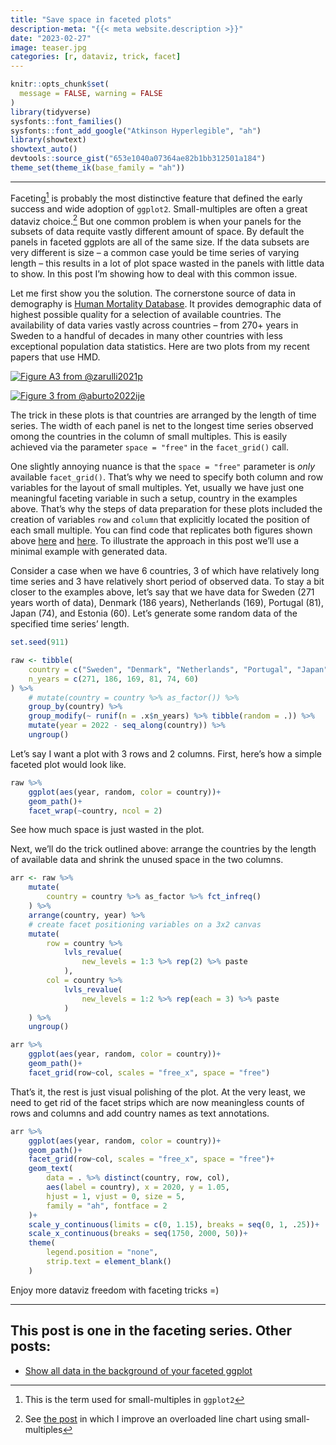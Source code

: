 ```yaml
---
title: "Save space in faceted plots"
description-meta: "{{< meta website.description >}}"
date: "2023-02-27"
image: teaser.jpg
categories: [r, dataviz, trick, facet]
---
```



```r
knitr::opts_chunk$set(
  message = FALSE, warning = FALSE
)
library(tidyverse)
sysfonts::font_families()
sysfonts::font_add_google("Atkinson Hyperlegible", "ah")
library(showtext)
showtext_auto()
devtools::source_gist("653e1040a07364ae82b1bb312501a184")
theme_set(theme_ik(base_family = "ah"))
```


***

Faceting[^1] is probably the most distinctive feature that defined the early success and wide adoption of `ggplot2`. Small-multiples are often a great dataviz choice.[^2] But one common problem is when your panels for the subsets of data requite vastly different amount of space. By default the panels in faceted ggplots are all of the same size. If the data subsets are very different is size -- a common case yould be time series of varying length -- this results in a lot of plot space wasted in the panels with little data to show. In this post I'm showing how to deal with this common issue.

Let me first show you the solution. The cornerstone source of data in demography is [Human Mortality Database][hmd]. It provides demographic data of highest possible quality for a selection of available countries. The availability of data varies vastly across countries -- from 270+ years in Sweden to a handful of decades in many other countries with less exceptional population data statistics. Here are two plots from my recent papers that use HMD.


[![Figure A3 from @zarulli2021p](pnas.png)](https://ikashnitsky.github.io/2023/map-borders/pnas.png){.preview-image}

[![Figure 3 from @aburto2022ije](ije.png)](https://ikashnitsky.github.io/2023/map-borders/ije.png)  

The trick in these plots is that countries are arranged by the length of time series. The width of each panel is net to the longest time series observed omong the countries in the column of small multiples. This is easily achieved via the parameter `space = "free"` in the `facet_grid()` call. 

One slightly annoying nuance is that the `space = "free"` parameter is *only* available `facet_grid()`. That's why we need to specify both column and row variables for the layout of small multiples. Yet, usually we have just one meaningful faceting variable in such a setup, country in the examples above. That's why the steps of data preparation for these plots included the creation of variables `row` and `column` that explicitly located the position of each small multiple. You can find code that replicates both figures shown above [here][gh-pnas] and [here][gh-ije]. To illustrate the approach in this post we'll use a minimal example with generated data.

Consider a case when we have 6 countries, 3 of which have relatively long time series and 3 have relatively short period of observed data. To stay a bit closer to the examples above, let's say that we have data for Sweden (271 years worth of data), Denmark (186 years), Netherlands (169), Portugal (81), Japan (74), and Estonia (60). Let's generate some random data of the specified time series' length.

```r
set.seed(911)

raw <- tibble(
    country = c("Sweden", "Denmark", "Netherlands", "Portugal", "Japan", "Estonia"),
    n_years = c(271, 186, 169, 81, 74, 60)
) %>% 
    # mutate(country = country %>% as_factor()) %>% 
    group_by(country) %>% 
    group_modify(~ runif(n = .x$n_years) %>% tibble(random = .)) %>% 
    mutate(year = 2022 - seq_along(country)) %>% 
    ungroup()
```

Let's say I want a plot with 3 rows and 2 columns. First, here's how a simple faceted plot would look like.

```r
raw %>% 
    ggplot(aes(year, random, color = country))+
    geom_path()+
    facet_wrap(~country, ncol = 2)
```

See how much space is just wasted in the plot. 

Next, we'll do the trick outlined above: arrange the countries by the length of available data and shrink the unused space in the two columns.

```r
arr <- raw %>% 
    mutate(
        country = country %>% as_factor %>% fct_infreq()
    ) %>%
    arrange(country, year) %>% 
    # create facet positioning variables on a 3x2 canvas
    mutate(
        row = country %>%
            lvls_revalue(
                new_levels = 1:3 %>% rep(2) %>% paste 
            ),
        col = country %>%
            lvls_revalue(
                new_levels = 1:2 %>% rep(each = 3) %>% paste 
            )
    ) %>%
    ungroup()

arr %>% 
    ggplot(aes(year, random, color = country))+
    geom_path()+ 
    facet_grid(row~col, scales = "free_x", space = "free")
```

That's it, the rest is just visual polishing of the plot. At the very least, we need to get rid of the facet strips which are now meaningless counts of rows and columns and add country names as text annotations.

```r
arr %>% 
    ggplot(aes(year, random, color = country))+
    geom_path()+ 
    facet_grid(row~col, scales = "free_x", space = "free")+
    geom_text(
        data = . %>% distinct(country, row, col),
        aes(label = country), x = 2020, y = 1.05,
        hjust = 1, vjust = 0, size = 5, 
        family = "ah", fontface = 2
    )+
    scale_y_continuous(limits = c(0, 1.15), breaks = seq(0, 1, .25))+
    scale_x_continuous(breaks = seq(1750, 2000, 50))+
    theme(
        legend.position = "none",
        strip.text = element_blank()
    )
```


Enjoy more dataviz freedom with faceting tricks =)


[^1]: This is the term used for small-multiples in `ggplot2`
[^2]: See [the post][bg] in which I improve an overloaded line chart using small-multiples

[bg]: https://ikashnitsky.github.io/2020/background-data/
[hmd]: https://www.mortality.org
[gh-pnas]: https://github.com/ikashnitsky/sex-gap-e0-pnas
[gh-ije]: https://github.com/OxfordDemSci/ex2020


    





***

::: {.callout-note}
# This post is one in the **faceting series**. Other posts:
- [Show all data in the background of your faceted ggplot][bg]
:::

